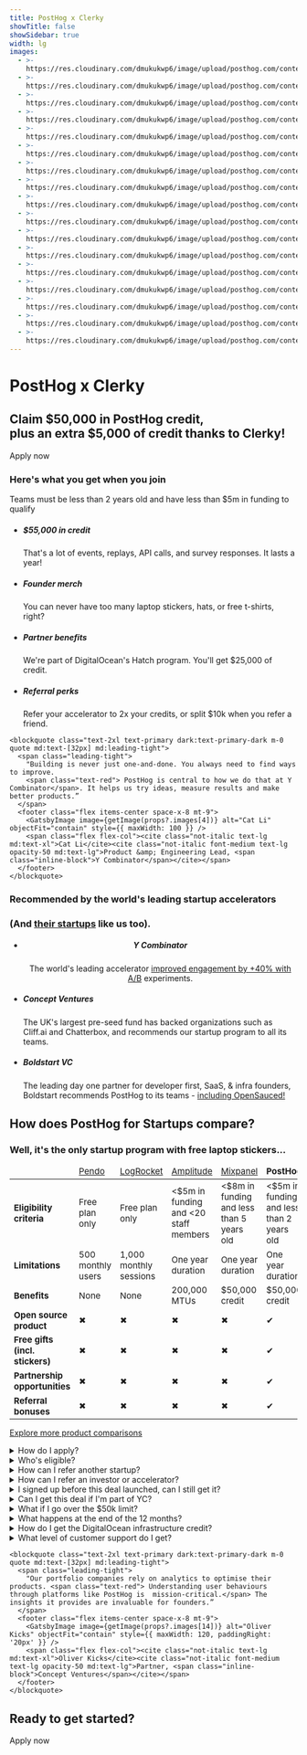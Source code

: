 ```yaml
---
title: PostHog x Clerky
showTitle: false
showSidebar: true
width: lg
images:
  - >-
    https://res.cloudinary.com/dmukukwp6/image/upload/posthog.com/contents/images/rockwall-mobile.png
  - >-
    https://res.cloudinary.com/dmukukwp6/image/upload/posthog.com/contents/images/rockwall.png
  - >-
    https://res.cloudinary.com/dmukukwp6/image/upload/posthog.com/contents/images/on-belay.png
  - >-
    https://res.cloudinary.com/dmukukwp6/image/upload/posthog.com/contents/images/belay-on.png
  - >-
    https://res.cloudinary.com/dmukukwp6/image/upload/posthog.com/contents/images/cat_li.png
  - >-
    https://res.cloudinary.com/dmukukwp6/image/upload/posthog.com/contents/images/startup-spotlight.png
  - >-
    https://res.cloudinary.com/dmukukwp6/image/upload/posthog.com/contents/images/startup-merch.png
  - >-
    https://res.cloudinary.com/dmukukwp6/image/upload/posthog.com/contents/images/startup-launch.png
  - >-
    https://res.cloudinary.com/dmukukwp6/image/upload/posthog.com/contents/images/startup-credit.png
  - >-
    https://res.cloudinary.com/dmukukwp6/image/upload/posthog.com/contents/images/startup-heart.png
  - >-
    https://res.cloudinary.com/dmukukwp6/image/upload/posthog.com/contents/images/yc_logo.png
  - >-
    https://res.cloudinary.com/dmukukwp6/image/upload/posthog.com/contents/images/conceptvc_logo.jpg
  - >-
    https://res.cloudinary.com/dmukukwp6/image/upload/posthog.com/contents/images/better_capital_logo.jpg
  - >-
    https://res.cloudinary.com/dmukukwp6/image/upload/posthog.com/contents/images/boldstart_square.png
  - >-
    https://res.cloudinary.com/dmukukwp6/image/upload/posthog.com/contents/images/oliver-kicks.png
  - >-
    https://res.cloudinary.com/dmukukwp6/image/upload/posthog.com/contents/images/startup-partner.png
  - >-
    https://res.cloudinary.com/dmukukwp6/image/upload/posthog.com/contents/images/startup-presenter.png
---
```



<div class="w-[calc(100%_+_4rem)] relative -mx-4 px-8 md:-mx-16 pt-32 pb-72 -mt-32 md:-mt-44">
  <div class="md:hidden absolute top-0 left-0 w-full bottom-0 opacity-40">
    <GatsbyImage image={getImage(props?.images[0])} alt="PostHog for startups" objectFit="cover" className="" />
  </div>
  <div class="hidden md:block absolute top-0 left-0 w-full bottom-0">
    <GatsbyImage image={getImage(props?.images[1])} alt="PostHog for startups" objectFit="cover" className="" />
  </div>
  <div class="absolute bottom-0 left-4 w-24 md:left-16 md:w-48">
    <GatsbyImage image={getImage(props?.images[2])} alt="PostHog for startups" objectFit="contain" className="" />
  </div>
  <div class="absolute bottom-0 -right-4 w-28 md:right-16 md:w-60">
    <GatsbyImage image={getImage(props?.images[3])} alt="PostHog for startups" objectFit="contain" className="" />
  </div>

  <div class="absolute top-0 left-0 w-full h-24 bg-gradient-to-b from-tan/100 via-tan/85 to-tan/0"></div>

  <div className="max-w-[849px] mx-auto text-center">
  <h1 className="text-4xl md:text-[64px] leading-none mt-0 mb-5">
  PostHog x Clerky
  </h1>
  <h2 className="text-[18px] md:text-[20px] leading-[1.4] font-semibold mb-8 !mt-5">Claim $50,000 in PostHog credit,<br className="hidden lg:block" />plus an extra $5,000 of credit thanks to Clerky!</h2>
  <CallToAction href="/startups/apply">Apply now</CallToAction>
  </div>
</div>

<section class="my-24 px-5">
  <div class="max-w-screen-2xl mx-auto">
    <h3 class="text-2xl lg:text-3xl m-0 text-center mb-6 sm:mb-16 lg:mb-8">Here's what you get when you join</h3>
        <p class="text-2xl lg:text-3xl m-0 text-center mb-6 sm:mb-16 lg:mb-8">Teams must be less than 2 years old and have less than $5m in funding to qualify</p>
    <div class="flex justify-center">
      <ul class="m-0 p-0 list-none inline-grid sm:grid-cols-2 lg:grid-cols-4 justify-evenly relative text-center sm:text-left">
        <li class="relative md:max-w-md py-4 md:py-8 pl-4 pr-2 md:px-12 lg:px-8">
          <GatsbyImage image={getImage(props?.images[8])} alt="Startup credit" objectFit="contain" style={{ maxWidth: 200 }} />
          <h5 class="text-xl font-extrabold m-0 pb-1 pr-4">$55,000 in credit</h5>
          <p class="m-0 text-[15px]">That's a lot of events, replays, API calls, and survey responses. It lasts a year!</p>
        </li>
        <li class="relative md:max-w-md py-4 md:py-8 pl-4 pr-2 md:px-12 lg:px-8">
          <GatsbyImage image={getImage(props?.images[6])} alt="Startup merch" objectFit="contain" style={{ maxWidth: 200 }} />
          <h5 class="text-xl font-extrabold m-0 pb-1 pr-4">Founder merch</h5>
          <p class="m-0 text-[15px]">You can never have too many laptop stickers, hats, or free t-shirts, right?</p>
        </li>
        <li class="relative md:max-w-md py-4 md:py-8 pl-4 pr-2 md:px-12 lg:px-8">
          <GatsbyImage image={getImage(props?.images[15])} alt="Startup spotlight" objectFit="contain" style={{ maxWidth: 160 }} />
          <h5 class="text-xl font-extrabold m-0 pb-1 pr-4">Partner benefits</h5>
          <p class="m-0 text-[15px]">We're part of DigitalOcean's Hatch program. You'll get $25,000 of credit.</p>
        </li>
        <li class="relative md:max-w-md py-4 md:py-8 pl-4 pr-2 md:px-12 lg:px-8">
          <GatsbyImage image={getImage(props?.images[9])} alt="Startup merch" objectFit="contain" style={{ maxWidth: 200 }} />
          <h5 class="text-xl font-extrabold m-0 pb-1 pr-4">Referral perks</h5>
          <p class="m-0 text-[15px]">Refer your accelerator to 2x your credits, or split $10k when you refer a friend.</p>
        </li>
      </ul>
    </div>
  </div>
</section>

<section class="my-24 px-5">

  <div class="max-w-screen-lg mx-auto font-bold">
    
    <blockquote class="text-2xl text-primary dark:text-primary-dark m-0 quote md:text-[32px] md:leading-tight">
      <span class="leading-tight">
        "Building is never just one-and-done. You always need to find ways to improve.
        <span class="text-red"> PostHog is central to how we do that at Y Combinator</span>. It helps us try ideas, measure results and make better products.”
      </span>
      <footer class="flex items-center space-x-8 mt-9">
        <GatsbyImage image={getImage(props?.images[4])} alt="Cat Li" objectFit="contain" style={{ maxWidth: 100 }} />
        <span class="flex flex-col"><cite class="not-italic text-lg md:text-xl">Cat Li</cite><cite class="not-italic font-medium text-lg opacity-50 md:text-lg">Product &amp; Engineering Lead, <span class="inline-block">Y Combinator</span></cite></span>
      </footer>
    </blockquote>
  </div>
</section>

<section class="my-24 px-5">
  <div class="max-w-screen-2xl mx-auto">
    <h3 class="text-2xl lg:text-3xl m-0 text-center mb-3 sm:mb-8 lg:mb-3">Recommended by the world's leading startup accelerators</h3>
    <h3 className="m-0 dark:text-primary-dark font-semibold mt-2 md:mt-0 opacity-75 text-primary text-center text-lg pb-8">(And <a href="/blog/categories/startups">their startups</a> like us too).</h3>
    <div class="flex justify-center">
      <ul class="m-0 p-0 list-none inline-grid sm:grid-cols-3 lg:grid-cols-3 justify-evenly relative text-center sm:text-left">
        <li class="relative md:max-w-md py-4 md:py-8 pl-4 pr-2 md:px-12 lg:px-8">
          <GatsbyImage image={getImage(props?.images[10])} alt="YC logo" objectFit="contain"  align="center" style={{ maxWidth: 200 }} />
          <h5 class="text-xl font-extrabold m-0 pb-1 pr-4">Y Combinator</h5>
          <p class="m-0 text-[15px]">The world's leading accelerator <a href="/customers/ycombinator">improved engagement by +40% with A/B</a> experiments.</p>
        </li>
        <li class="relative md:max-w-md py-4 md:py-8 pl-4 pr-2 md:px-12 lg:px-8">
          <GatsbyImage image={getImage(props?.images[11])} alt="Better Capital" objectFit="contain" style={{ maxWidth: 200 }} />
          <h5 class="text-xl font-extrabold m-0 pb-1 pr-4">Concept Ventures</h5>
          <p class="m-0 text-[15px]">The UK's largest pre-seed fund has backed organizations such as Cliff.ai and Chatterbox, and recommends our startup program to all its teams.</p>
        </li>
        <li class="relative md:max-w-md py-4 md:py-8 pl-4 pr-2 md:px-12 lg:px-8">
          <GatsbyImage image={getImage(props?.images[12])} alt="Boldstart" objectFit="contain" style={{ maxWidth: 200 }} />
          <h5 class="text-xl font-extrabold m-0 pb-1 pr-4">Boldstart VC</h5>
          <p class="m-0 text-[15px]">The leading day one partner for developer first, SaaS, & infra founders, Boldstart recommends PostHog to its teams - <a href="/customers/opensauced">including OpenSauced!</a></p>
        </li>
      </ul>
    </div>
  </div>
</section>

<Section>
<h2 className="text-3xl lg:text-5xl text-center mb-0">How does PostHog for Startups compare?</h2>
<h3 className="text-xl m-0 font-semibold opacity-75 text-center !pb-8">Well, it's the only startup program with free laptop stickers...</h3>
<div className="overflow-x-auto -mx-5 flex justify-start lg:justify-center px-4 lg:px-0">
<table className="w-400 mt-4" style="max-width: 1100px; font-size: 15px;">
    <thead>
        <tr class="border-b border-light dark:border-dark">
            <td className="w-3/12"></td>
            <td className="w-2/12 text-center"><a href="/blog/posthog-vs-pendo">Pendo</a></td>
            <td className="w-2/12 text-center"><a href="/blog/posthog-vs-logrocket">LogRocket</a></td>
            <td className="w-2/12 text-center"><a href="/blog/posthog-vs-amplitude">Amplitude</a></td>
            <td className="w-2/12 text-center"><a href="/blog/posthog-vs-mixpanel">Mixpanel</a></td>
            <td className="w-2/12 text-center bg-accent dark:bg-accent-dark"><strong>PostHog</strong></td>
        </tr>
    </thead>
    <tbody>
        <tr class="border-b border-light dark:border-dark">
            <td><strong>Eligibility criteria</strong></td>
            <td className="text-center">Free plan only</td>
            <td className="text-center">Free plan only</td>
            <td className="text-center">&lt;$5m in funding and &lt;20 staff members</td>
            <td className="text-center">&lt;$8m in funding and less than 5 years old</td>
            <td className="bg-accent dark:bg-accent-dark text-center">&lt;$5m in funding and less than 2 years old</td>
        </tr>
        <tr class="border-b border-light dark:border-dark">
            <td><strong>Limitations</strong></td>
            <td className="text-center">500 monthly users</td>
            <td className="text-center">1,000 monthly sessions</td>
            <td className="text-center">One year duration</td>
            <td className="text-center">One year duration</td>
            <td className="bg-accent dark:bg-accent-dark text-center">One year duration</td>
        </tr>
        <tr class="border-b border-light dark:border-dark">
            <td><strong>Benefits</strong></td>
            <td className="text-center">None</td>
            <td className="text-center">None</td>
            <td className="text-center">200,000 MTUs</td>
            <td className="text-center">$50,000 credit</td>
            <td className="bg-accent dark:bg-accent-dark text-center">$50,000 credit</td>
        </tr>
        <tr class="border-b border-light dark:border-dark">
            <td><strong>Open source product</strong></td>
            <td className="text-center"><span className="text-red text-lg">✖</span></td>
            <td className="text-center"><span className="text-red text-lg">✖</span></td>
            <td className="text-center"><span className="text-red text-lg">✖</span></td>
            <td className="text-center"><span className="text-red text-lg">✖</span></td>
            <td className="bg-accent dark:bg-accent-dark text-center"><span className="text-green text-lg">✔</span></td>
        </tr>
        <tr class="border-b border-light dark:border-dark">
            <td><strong>Free gifts (incl. stickers)</strong></td>
            <td className="text-center"><span className="text-red text-lg">✖</span></td>
            <td className="text-center"><span className="text-red text-lg">✖</span></td>
            <td className="text-center"><span className="text-red text-lg">✖</span></td>
            <td className="text-center"><span className="text-red text-lg">✖</span></td>
            <td className="bg-accent dark:bg-accent-dark text-center"><span className="text-green text-lg">✔</span></td>
        </tr>
        <tr class="border-b border-light dark:border-dark">
            <td><strong>Partnership opportunities</strong></td>
            <td className="text-center"><span className="text-red text-lg">✖</span></td>
            <td className="text-center"><span className="text-red text-lg">✖</span></td>
            <td className="text-center"><span className="text-red text-lg">✖</span></td>
            <td className="text-center"><span className="text-red text-lg">✖</span></td>
            <td className="bg-accent dark:bg-accent-dark text-center"><span className="text-green text-lg">✔</span></td>
        </tr>
        <tr class="border-b border-light dark:border-dark">
            <td><strong>Referral bonuses</strong></td>
            <td className="text-center"><span className="text-red text-lg">✖</span></td>
            <td className="text-center"><span className="text-red text-lg">✖</span></td>
            <td className="text-center"><span className="text-red text-lg">✖</span></td>
            <td className="text-center"><span className="text-red text-lg">✖</span></td>
            <td className="bg-accent dark:bg-accent-dark text-center"><span className="text-green text-lg">✔</span></td>
        </tr>
    </tbody>
</table>
</div>
<div class="flex justify-center mt-8">
<p><a href="/blog/tags/comparisons">Explore more product comparisons</a></p>
</div>
</Section>

<section class="my-24 px-5">
<div class="max-w-screen-md mx-auto space-y-1">
<details>
<summary>How do I apply?</summary>
<p>Just sign up to a paid plan in PostHog (you're only charged for usage) and then fill in this <a href="/startups/apply">form</a>. We will review and apply the credit if you're eligible. If you're accepted into the program, we will notify you by email. </p>
</details>

<details> 
<summary>Who's eligible? </summary>
<p>Your company needs to be less than 2 years old and have raised less than $5m funding. You need to have signed up any time from Jan 1st 2023 onwards. </p>
</details>

<details>
<summary>How can I refer another startup?</summary>
<p>Users accepted into Posthog for Startups can refer other customers to unlock $5,000 of extra credit for both parties. This referral program is currently only open to users who have been accepted into PostHog for Startups.</p>

<p>To refer someone, simply tell them to apply as normal and to specify your company name in the application form. We'll review and issue an additional $5,000 of PostHog credit to both you, and them.</p>

<p>There are currently no limits on how many startups you can refer into the program.  </p>
</details>

<details>
<summary>How can I refer an investor or accelerator?</summary>
<p>Users accepted into Posthog for Startups can refer their investors or accelerators in order to unlock extra credit worth up to an additional $50,000.</p>

<p>To refer an investor or accelerator, please introduce them by email to joe@posthog.com. We will then discuss partnership opportunities and, if we proceed, will issue an additional $50,000 of PostHog credit to your account.</p>
</details>

<details>
<summary>I signed up before this deal launched, can I still get it?</summary>
<p>Yes, but only if you signed up after Jan 1st 2023. If your startup meets the eligibility criteria but you signed up to PostHog before Jan 1st, we won't apply the credits but are still happy to enroll you in the rest of the program. </p>
</details>

<details>
<summary>Can I get this deal if I'm part of YC?</summary>
<p>We have a separate deal for YC folks - check out Bookface. No, they don't stack!</p>
</details>

<details>
<summary>What if I go over the $50k limit? </summary>
<p>At that point you can move onto <a href="/pricing">another PostHog plan</a>.</p>
</details>

<details>
<summary>What happens at the end of the 12 months?</summary>
<p>At that point you can move onto <a href="/pricing">another PostHog plan</a>. You'll continue to be considered part of the program in terms of invites to office hour events, and other perks. </p>
</details>

<details>
<summary>How do I get the DigitalOcean infrastructure credit?</summary>
<p>To claim your infra credit, simply sign up to the DigitalOcean Hatch program and cite PostHog as your Hatch partner. We'll send you a reminder and further instructions by email when you're accepted into PostHog for Startups.</p>
</details>

<details>
<summary>What level of customer support do I get?</summary>
<p>PostHog is run by a small team and, as such, we're only able to offer support to paying customers. Organizations which are part of our startup plan are therefore not elligible for high priority customer support, and only qualify for normal priority and community support. This is still the case even if you apply your credits towards the Teams plan.</p>
</details>

</div>
</section>

<section class="my-24 px-5">

  <div class="max-w-screen-lg mx-auto font-bold">
    
    <blockquote class="text-2xl text-primary dark:text-primary-dark m-0 quote md:text-[32px] md:leading-tight">
      <span class="leading-tight">
        "Our portfolio companies rely on analytics to optimise their products. <span class="text-red"> Understanding user behaviours through platforms like PostHog is  mission-critical.</span> The insights it provides are invaluable for founders.”
      </span>
      <footer class="flex items-center space-x-8 mt-9">
        <GatsbyImage image={getImage(props?.images[14])} alt="Oliver Kicks" objectFit="contain" style={{ maxWidth: 120, paddingRight: '20px' }} />
        <span class="flex flex-col"><cite class="not-italic text-lg md:text-xl">Oliver Kicks</cite><cite class="not-italic font-medium text-lg opacity-50 md:text-lg">Partner, <span class="inline-block">Concept Ventures</span></cite></span>
      </footer>
    </blockquote>
  </div>
</section>

<div className="text-center">

<h2 className="text-3xl lg:text-5xl pb-8">Ready to get started?</h2>
<CallToAction href="/startups/apply">Apply now</CallToAction>

</div>
